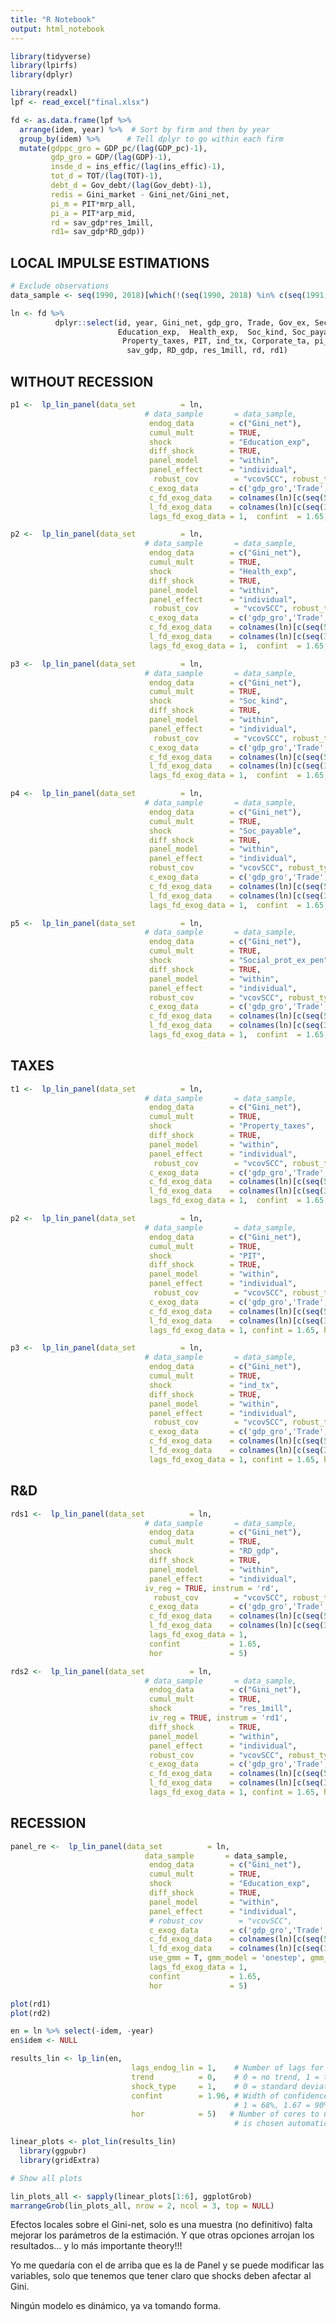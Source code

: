 ```yaml
---
title: "R Notebook"
output: html_notebook
---
```




```r

library(tidyverse)
library(lpirfs)
library(dplyr)
```

```r

library(readxl)
lpf <- read_excel("final.xlsx")

```

```r
fd <- as.data.frame(lpf %>%
  arrange(idem, year) %>%  # Sort by firm and then by year
  group_by(idem) %>%      # Tell dplyr to go within each firm
  mutate(gdppc_gro = GDP_pc/(lag(GDP_pc)-1),
         gdp_gro = GDP/(lag(GDP)-1),
         insde_d = ins_effic/(lag(ins_effic)-1),
         tot_d = TOT/(lag(TOT)-1), 
         debt_d = Gov_debt/(lag(Gov_debt)-1),
         redis = Gini_market - Gini_net/Gini_net,
         pi_m = PIT*mrp_all,
         pi_a = PIT*arp_mid, 
         rd = sav_gdp*res_1mill,
         rd1= sav_gdp*RD_gdp))
```


## LOCAL IMPULSE ESTIMATIONS


```r
# Exclude observations
data_sample <- seq(1990, 2018)[which(!(seq(1990, 2018) %in% c(seq(1991, 1992),seq(2000, 2001), seq(2008, 2009), seq(2011, 2013))))]

```


```r
ln <- fd %>%
          dplyr::select(id, year, Gini_net, gdp_gro, Trade, Gov_ex, Secondary_ed, employ_rate,
                        Education_exp,  Health_exp,  Soc_kind, Soc_payable, Social_prot_ex_pen, Unemp_tra, 
                         Property_taxes, PIT, ind_tx, Corporate_ta, pi_a, pi_m,
                          sav_gdp, RD_gdp, res_1mill, rd, rd1)
```

## WITHOUT RECESSION

```r
p1 <-  lp_lin_panel(data_set          = ln,
                              # data_sample       = data_sample,
                               endog_data        = c("Gini_net"),
                               cumul_mult        = TRUE,
                               shock             = "Education_exp",
                               diff_shock        = TRUE,
                               panel_model       = "within",
                               panel_effect      = "individual",
                                robust_cov        = "vcovSCC", robust_type="HC0", robust_cluster= "vcovHC",
                               c_exog_data       = c('gdp_gro','Trade', 'Gov_ex',    "Secondary_ed","Education_exp"),
                               c_fd_exog_data    = colnames(ln)[c(seq(5,8))],
                               l_fd_exog_data    = colnames(ln)[c(seq(3,4))],
                               lags_fd_exog_data = 1,  confint  = 1.65, hor = 5)

p2 <-  lp_lin_panel(data_set          = ln,
                              # data_sample       = data_sample,
                               endog_data        = c("Gini_net"),
                               cumul_mult        = TRUE,
                               shock             = "Health_exp",
                               diff_shock        = TRUE,
                               panel_model       = "within",
                               panel_effect      = "individual",
                                robust_cov        = "vcovSCC", robust_type="HC0", robust_cluster= "vcovHC",
                               c_exog_data       = c('gdp_gro','Trade', 'Gov_ex',    "Secondary_ed","Health_exp"),
                               c_fd_exog_data    = colnames(ln)[c(seq(5,8))],
                               l_fd_exog_data    = colnames(ln)[c(seq(3,4))],
                               lags_fd_exog_data = 1,  confint  = 1.65, hor = 5)

p3 <-  lp_lin_panel(data_set          = ln,
                              # data_sample       = data_sample,
                               endog_data        = c("Gini_net"),
                               cumul_mult        = TRUE,
                               shock             = "Soc_kind",
                               diff_shock        = TRUE,
                               panel_model       = "within",
                               panel_effect      = "individual",
                                robust_cov        = "vcovSCC", robust_type="HC0", robust_cluster= "vcovHC",
                               c_exog_data       = c('gdp_gro','Trade', 'Gov_ex',    "Secondary_ed","Soc_kind"),
                               c_fd_exog_data    = colnames(ln)[c(seq(5,8))],
                               l_fd_exog_data    = colnames(ln)[c(seq(3,4))],
                               lags_fd_exog_data = 1,  confint  = 1.65, hor = 5)

p4 <-  lp_lin_panel(data_set          = ln,
                              # data_sample       = data_sample,
                               endog_data        = c("Gini_net"),
                               cumul_mult        = TRUE,
                               shock             = "Soc_payable",
                               diff_shock        = TRUE,
                               panel_model       = "within",
                               panel_effect      = "individual",
                               robust_cov        = "vcovSCC", robust_type="HC0", robust_cluster= "vcovHC",
                               c_exog_data       = c('gdp_gro','Trade', 'Gov_ex', "Secondary_ed","Soc_payable"),
                               c_fd_exog_data    = colnames(ln)[c(seq(5,8))],
                               l_fd_exog_data    = colnames(ln)[c(seq(3,4))],
                               lags_fd_exog_data = 1,  confint  = 1.65, hor = 5)

p5 <-  lp_lin_panel(data_set          = ln,
                              # data_sample       = data_sample,
                               endog_data        = c("Gini_net"),
                               cumul_mult        = TRUE,
                               shock             = "Social_prot_ex_pen",
                               diff_shock        = TRUE,
                               panel_model       = "within",
                               panel_effect      = "individual",
                               robust_cov        = "vcovSCC", robust_type="HC0", robust_cluster= "vcovHC",
                               c_exog_data       = c('gdp_gro','Trade', 'Gov_ex', "Secondary_ed"),
                               c_fd_exog_data    = colnames(ln)[c(seq(5,8))],
                               l_fd_exog_data    = colnames(ln)[c(seq(3,4))],
                               lags_fd_exog_data = 1,  confint  = 1.65, hor = 5)
```

## TAXES

```r
t1 <-  lp_lin_panel(data_set          = ln,
                              # data_sample       = data_sample,
                               endog_data        = c("Gini_net"),
                               cumul_mult        = TRUE,
                               shock             = "Property_taxes",
                               diff_shock        = TRUE,
                               panel_model       = "within",
                               panel_effect      = "individual",
                                robust_cov        = "vcovSCC", robust_type="HC0", robust_cluster= "vcovHC",
                               c_exog_data       = c('gdp_gro','Trade', 'Gov_ex', "Secondary_ed"),
                               c_fd_exog_data    = colnames(ln)[c(seq(5,8))],
                               l_fd_exog_data    = colnames(ln)[c(seq(3,4))],
                               lags_fd_exog_data = 1,  confint  = 1.65, hor = 5)

p2 <-  lp_lin_panel(data_set          = ln,
                              # data_sample       = data_sample,
                               endog_data        = c("Gini_net"),
                               cumul_mult        = TRUE,
                               shock             = "PIT",
                               diff_shock        = TRUE,
                               panel_model       = "within",
                               panel_effect      = "individual",
                                robust_cov        = "vcovSCC", robust_type="HC0", robust_cluster= "vcovHC",
                               c_exog_data       = c('gdp_gro','Trade', 'Gov_ex', "Secondary_ed", 'PIT'),
                               c_fd_exog_data    = colnames(ln)[c(seq(5,8))],
                               l_fd_exog_data    = colnames(ln)[c(seq(3,4))],
                               lags_fd_exog_data = 1, confint = 1.65, hor = 5)

p3 <-  lp_lin_panel(data_set          = ln,
                              # data_sample       = data_sample,
                               endog_data        = c("Gini_net"),
                               cumul_mult        = TRUE,
                               shock             = "ind_tx",
                               diff_shock        = TRUE,
                               panel_model       = "within",
                               panel_effect      = "individual",
                                robust_cov        = "vcovSCC", robust_type="HC0", robust_cluster= "vcovHC",
                               c_exog_data       = c('gdp_gro','Trade','Gov_ex',"Secondary_ed","ind_tx"),
                               c_fd_exog_data    = colnames(ln)[c(seq(5,8))],
                               l_fd_exog_data    = colnames(ln)[c(seq(3,4))],
                               lags_fd_exog_data = 1, confint = 1.65, hor = 5)

```

## R&D

```r
rds1 <-  lp_lin_panel(data_set          = ln,
                              # data_sample       = data_sample,
                               endog_data        = c("Gini_net"),
                               cumul_mult        = TRUE,
                               shock             = "RD_gdp",
                               diff_shock        = TRUE,
                               panel_model       = "within",
                               panel_effect      = "individual",
                              iv_reg = TRUE, instrum = 'rd',
                                robust_cov        = "vcovSCC", robust_type="HC0", robust_cluster= "vcovHC",
                               c_exog_data       = c('gdp_gro','Trade', 'Gov_ex', 'sav_gdp'),
                               c_fd_exog_data    = colnames(ln)[c(seq(5,8))],
                               l_fd_exog_data    = colnames(ln)[c(seq(3,4))],
                               lags_fd_exog_data = 1,
                               confint           = 1.65,
                               hor               = 5)

rds2 <-  lp_lin_panel(data_set          = ln,
                              # data_sample       = data_sample,
                               endog_data        = c("Gini_net"),
                               cumul_mult        = TRUE,
                               shock             = "res_1mill",
                               iv_reg = TRUE, instrum = 'rd1',
                               diff_shock        = TRUE,
                               panel_model       = "within",
                               panel_effect      = "individual",
                               robust_cov        = "vcovSCC", robust_type="HC0", robust_cluster= "vcovHC",
                               c_exog_data       = c('gdp_gro','Trade', 'Gov_ex', "Secondary_ed", 'sav_gdp',"res_1mill"),
                               c_fd_exog_data    = colnames(ln)[c(seq(5,8))],
                               l_fd_exog_data    = colnames(ln)[c(seq(3,4))],
                               lags_fd_exog_data = 1, confint = 1.65, hor = 5)
```

## RECESSION
```r
panel_re <-  lp_lin_panel(data_set          = ln,
                              data_sample       = data_sample,
                               endog_data        = c("Gini_net"),
                               cumul_mult        = TRUE,
                               shock             = "Education_exp",
                               diff_shock        = TRUE,
                               panel_model       = "within",
                               panel_effect      = "individual",
                               # robust_cov        = "vcovSCC",
                               c_exog_data       = c('gdp_gro','Trade', 'Gov_ex', "Secondary_ed","Education_exp"),
                               c_fd_exog_data    = colnames(ln)[c(seq(5,8))],
                               l_fd_exog_data    = colnames(ln)[c(seq(3,4))],
                               use_gmm = T, gmm_model = 'onestep', gmm_transformation='ld',
                               lags_fd_exog_data = 1,
                               confint           = 1.65,
                               hor               = 5)
```

```r
plot(rd1)
plot(rd2)

```



```r
en = ln %>% select(-idem, -year)
en$idem <- NULL

results_lin <- lp_lin(en, 
                           lags_endog_lin = 1,    # Number of lags for endogenous data
                           trend          = 0,    # 0 = no trend, 1 = trend, 2 = trend & trend^2    
                           shock_type     = 1,    # 0 = standard deviation shock, 1 = unit shock
                           confint        = 1.96, # Width of confidence bands: 
                                                  # 1 = 68%, 1.67 = 90%, 1.96 = 95%
                           hor            = 5)   # Number of cores to use. When NULL, the number of cores 
                                                  # is chosen automatically 
```

```r
linear_plots <- plot_lin(results_lin)
  library(ggpubr)
  library(gridExtra)

# Show all plots

lin_plots_all <- sapply(linear_plots[1:6], ggplotGrob)
marrangeGrob(lin_plots_all, nrow = 2, ncol = 3, top = NULL)
```

Efectos locales sobre el Gini-net, solo es una muestra (no definitivo) falta mejorar los parámetros de la estimación.
Y que otras opciones arrojan los resultados... y lo más importante theory!!!

Yo me quedaría con el de arriba que es la de Panel y se puede modificar las variables, solo que tenemos que tener claro que shocks deben afectar al Gini.

Ningún modelo es dinámico, ya va tomando forma.




